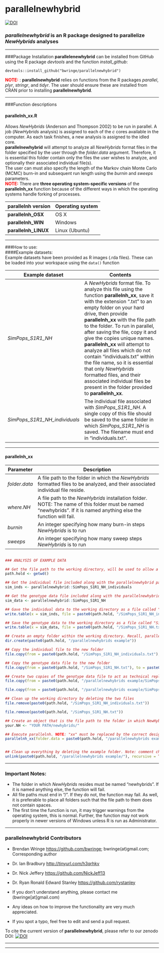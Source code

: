 # parallelnewhybrid 

[![DOI](https://zenodo.org/badge/21962/bwringe/parallelnewhybrid.svg)](https://zenodo.org/badge/latestdoi/21962/bwringe/parallelnewhybrid)

### ***parallelnewhybrid*** is an R package designed to parallelize *NewHybrids* analyses


***  

###Package Installation
**parallelenewhybrid** can be installed from GitHub using the R package *devtools* and the function *install_github*:  
```
devtools::install_github("bwringe/parallelnewhybrid")
```
<span style = "color:red"> <strong>NOTE:</strong></span> : **parallelnewhybrid** relies on functions from the R packages *parallel*, *plyr*, *stringr*, and *tidyr*. The user should ensure these are installed from CRAN prior to installing **parallelnewhybrid**.  

***  

###Function descriptions
<h4 class="text-primary">parallelnh_xx.R</h4>
Allows *NewHybrids* (Anderson and Thompson 2002) to be run in parallel. A job (*NewHybrids* analysis) is assigned to each of the *c* cores available in the computer. As each task finishes, a new analysis is assigned to the idled core.  
**parallelnewhybrid** will attempt to analyze all *NewHybrids* format files in the folder specified by the user through the *folder.data* argument. Therefore, it is essential this folder contain only the files the user wishes to analyze, and optionally their associated individual file(s).  
The user can must also specify the length of the Markov chain Monte Carlo (MCMC) burn-in and subsequent run length using the *burnin* and *sweeps* parameters.  
<span style = "color:red"> <strong>NOTE:</strong></span> There are **three operating system-specific versions** of the **parallelnh_xx** function because of the different ways in which the operating systems handle forking of processes.  

**parallelnh version**|**Operating system**
------------|----------
**parallelnh_OSX** | OS X
**parallelnh_WIN** | Windows
**parallelnh_LINUX** | Linux (Ubuntu)

***  

###How to use:  
####Example datasets:  
Example datasets have been provided as R images (.rda files). These can be loaded into your workspace using the ``data()`` function  

**Example dataset** | **Contents**  
------------|---------------------------------------------------------------  
*SimPops\_S1R1_NH* | A *NewHybrids* format file. To analyze this file using the function **parallelnh_xx**, save it with the extension ".txt" to an empty folder on your hard drive, then provide **parallelnh_xx** with the file path to the folder. To run in parallel, after saving the file, copy it and give the copies unique names. **parallelnh_xx** will attempt to analyze all files which do not contain "individuals.txt" within the file name, so it is essential that only *NewHybrids* formatted files, and their associated individual files be present in the folder provided to **parallelnh_xx**.
*SimPops\_S1R1_NH_individuals* | The individual file associated with *SimPops\_S1R1_NH*. A single copy of this file should be saved to the same folder in which *SimPops\_S1R1_NH* is saved. The filename must end in "individuals.txt".

***  
<h4 class="text-primary">parallelnh_xx</h4>  

**Parameter** | **Description**
------------|---------------------------------------------------------------  
*folder.data*| A file path to the folder in which the *NewHybrids* formatted files to be analyzed, and their associated individual file reside.
*where.NH* | A file path to the *NewHybrids* installation folder. NOTE: The name of this folder must be named "newhybrids". If it is named anything else the function will fail.
*burnin* | An integer specifying how many burn-in steps *NewHybrids* is to run
*sweeps* | An integer specifying how many sweep steps *NewHybrids* is to run  

```r

### ANALYSIS OF EXAMPLE DATA

## Get the file path to the working directory, will be used to allow a universal example
path.hold <- getwd()

## Get the individual file included along with the parallelnewhybrid package and make it an object
sim_inds <- parallelnewhybrid::SimPops_S1R1_NH_individuals

## Get the genotype data file included along with the parallelnewhybrid package and make it an object
sim_data <- parallelnewhybrid::SimPops_S1R1_NH

## Gave the individual data to the working directory as a file called "SimPops_S1R1_NH_individuals.txt"
write.table(x = sim_inds, file = paste0(path.hold, "/SimPops_S1R1_NH_individuals.txt"), row.names = FALSE, col.names = FALSE, quote = FALSE)

## Save the genotype data to the working directory as a file called "SimPops_S1R1_NH.txt"
write.table(x = sim_data, file = paste0(path.hold, "/SimPops_S1R1_NH.txt"), row.names = FALSE, col.names = FALSE, quote = FALSE)

## Create an empty folder within the working directory. Recall, parallelnewhybrids will analyze all files within the folder it is specified, but if there are files that are not NewHybrids format, or individual files, it will fail.
dir.create(paste0(path.hold, "/parallelnewhybrids example"))

## Copy the individual file to the new folder
file.copy(from = paste0(path.hold, "/SimPops_S1R1_NH_individuals.txt"), to = paste0(path.hold, "/parallelnewhybrids example"))

## Copy the genotype data file to the new folder
file.copy(from = paste0(path.hold, "/SimPops_S1R1_NH.txt"), to = paste0(path.hold, "/parallelnewhybrids example"))

## Create two copies of the genotype data file to act as technical replicates of the NewHybrids simulation based analysis. This will also serve demonstrate the parallel capabilities of parallelnewhybrid.
file.copy(from = paste0(path.hold, "/parallelnewhybrids example/SimPops_S1R1_NH.txt"), to = paste0(path.hold, "/parallelnewhybrids example/SimPops_S1R2_NH.txt"))

file.copy(from = paste0(path.hold, "/parallelnewhybrids example/SimPops_S1R1_NH.txt"), to = paste0(path.hold, "/parallelnewhybrids example/SimPops_S2R3_NH.txt"))

## Clean up the working directory by deleting the two files
file.remove(paste0(path.hold, "/SimPops_S1R1_NH_individuals.txt"))

file.remove(paste0(path.hold, "/SimPops_S1R1_NH.txt"))

## Create an object that is the file path to the folder in which NewHybrids is installed. Note: this folder must be named "newhybrids"
your.NH <- "YOUR PATH/newhybrids/"

## Execute parallelnh. NOTE: "xx" must be replaced by the correct designation for your operating system. burnin and sweep values have been chosen for demonstration only.
parallelnh_xx(folder.data = paste0(path.hold, "/parallelnewhybrids example/"), where.NH = your.NH, burnin = 100, sweeps = 100)


## Clean up everything by deleting the example folder. Note: comment characters have been added to prevent this command being run accidently.
unlink(paste0(path.hold, "/parallelnewhybrids example/"), recursive = TRUE)


```

***  

### Important Notes:

* The folder in which *NewHybrids* resides must be named "newhybrids". If it is named anything else, the function will fail.  
* All file paths must end in "/". If they do not, the function may fail. As well, it is preferable to place all folders such that the file path to them does not contain spaces.  
* The first time the function is run, it may trigger warnings from the operating system, this is normal. Further, the function may not work properly in newer versions of Windows unless R is run as Administrator.  

***

### **parallelnewhybrid** Contributors

* Brendan Wringe <https://github.com/bwringe>; bwringe(at)gmail.com; Corresponding author  
* Dr. Ian Bradbury <http://tinyurl.com/h3qrhkv>  
* Dr. Nick Jeffery <https://github.com/NickJeff13>  
* Dr. Ryan Ronald Edward Stanley <https://github.com/rystanley> 

* If you don't understand anything, please contact me (bwringe[at]gmail.com)
* Any ideas on how to improve the functionality are very much appreciated.
* If you spot a typo, feel free to edit and send a pull request.  

To cite the current version of **parallelnewhybrid**, please refer to our zenodo DOI: [![DOI](https://zenodo.org/badge/21962/bwringe/parallelnewhybrid.svg)](https://zenodo.org/badge/latestdoi/21962/bwringe/parallelnewhybrid)

***
***